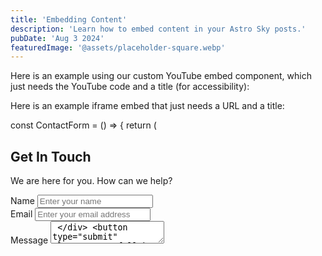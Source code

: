 ```yaml
---
title: 'Embedding Content'
description: 'Learn how to embed content in your Astro Sky posts.'
pubDate: 'Aug 3 2024'
featuredImage: '@assets/placeholder-square.webp'
---
```



Here is an example using our custom YouTube embed component, which just needs the YouTube code and a title (for accessibility):


<YoutubeEmbed code="2eew9k8FqM0" title="Radiance by Henry Egloff"/>

Here is an example iframe embed that just needs a URL and a title:

<IframeEmbed url="https://cosmetic-jar.vercel.app/" title="Cosmetic Jar"/>





const ContactForm = () => {
  return (
    <div className="bg-gray-100 py-8 px-4 sm:px-6 lg:px-8">
      <div className="max-w-md mx-auto">
        <h2 className="text-2xl font-bold text-gray-900 mb-4">Get In Touch</h2>
        <p className="text-gray-600 mb-6">
          We are here for you. How can we help?
        </p>
        <form className="space-y-4">
          <div>
            <label htmlFor="name" className="block text-gray-700 font-medium mb-2">
              Name
            </label>
            <input
              type="text"
              id="name"
              name="name"
              className="w-full border border-gray-300 rounded-md px-3 py-2 focus:outline-none focus:ring-2 focus:ring-indigo-500 focus:border-indigo-500"
              placeholder="Enter your name"
            />
          </div>
          <div>
            <label htmlFor="email" className="block text-gray-700 font-medium mb-2">
              Email
            </label>
            <input
              type="email"
              id="email"
              name="email"
              className="w-full border border-gray-300 rounded-md px-3 py-2 focus:outline-none focus:ring-2 focus:ring-indigo-500 focus:border-indigo-500"
              placeholder="Enter your email address"
            />
          </div>
          <div>
            <label htmlFor="message" className="block text-gray-700 font-medium mb-2">
              Message
            </label>
            <textarea
              id="message"
              name="message"
              rows={4}
              className="w-full border border-gray-300 rounded-md px-3 py-2 focus:outline-none focus:ring-2 focus:ring-indigo-500 focus:border-indigo-500"
              placeholder="Enter your message"
            />
          </div>
          <button
            type="submit"
            className="w-full bg-indigo-600 text-white font-medium py-2 px-4 rounded-md hover:bg-indigo-700 focus:outline-none focus:ring-2 focus:ring-indigo-500 focus:ring-offset-2"
          >
            Submit
          </button>
        </form>
      </div>
    </div>
  );
};

